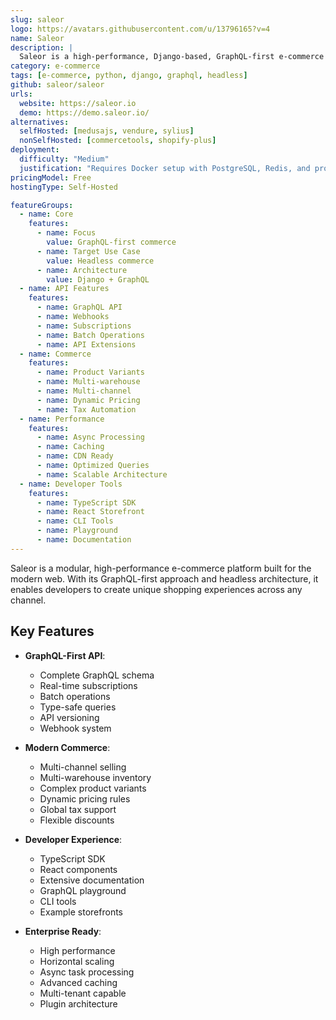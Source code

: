 ```yaml
---
slug: saleor
logo: https://avatars.githubusercontent.com/u/13796165?v=4
name: Saleor
description: |
  Saleor is a high-performance, Django-based, GraphQL-first e-commerce platform that delivers ultra-fast, dynamic, and personalized shopping experiences.
category: e-commerce
tags: [e-commerce, python, django, graphql, headless]
github: saleor/saleor
urls:
  website: https://saleor.io
  demo: https://demo.saleor.io/
alternatives:
  selfHosted: [medusajs, vendure, sylius]
  nonSelfHosted: [commercetools, shopify-plus]
deployment:
  difficulty: "Medium"
  justification: "Requires Docker setup with PostgreSQL, Redis, and proper configuration for production."
pricingModel: Free
hostingType: Self-Hosted

featureGroups:
  - name: Core
    features:
      - name: Focus
        value: GraphQL-first commerce
      - name: Target Use Case
        value: Headless commerce
      - name: Architecture
        value: Django + GraphQL
  - name: API Features
    features:
      - name: GraphQL API
      - name: Webhooks
      - name: Subscriptions
      - name: Batch Operations
      - name: API Extensions
  - name: Commerce
    features:
      - name: Product Variants
      - name: Multi-warehouse
      - name: Multi-channel
      - name: Dynamic Pricing
      - name: Tax Automation
  - name: Performance
    features:
      - name: Async Processing
      - name: Caching
      - name: CDN Ready
      - name: Optimized Queries
      - name: Scalable Architecture
  - name: Developer Tools
    features:
      - name: TypeScript SDK
      - name: React Storefront
      - name: CLI Tools
      - name: Playground
      - name: Documentation
---
```


Saleor is a modular, high-performance e-commerce platform built for the modern web. With its GraphQL-first approach and headless architecture, it enables developers to create unique shopping experiences across any channel.

## Key Features

- **GraphQL-First API**:

  - Complete GraphQL schema
  - Real-time subscriptions
  - Batch operations
  - Type-safe queries
  - API versioning
  - Webhook system

- **Modern Commerce**:

  - Multi-channel selling
  - Multi-warehouse inventory
  - Complex product variants
  - Dynamic pricing rules
  - Global tax support
  - Flexible discounts

- **Developer Experience**:

  - TypeScript SDK
  - React components
  - Extensive documentation
  - GraphQL playground
  - CLI tools
  - Example storefronts

- **Enterprise Ready**:
  - High performance
  - Horizontal scaling
  - Async task processing
  - Advanced caching
  - Multi-tenant capable
  - Plugin architecture

